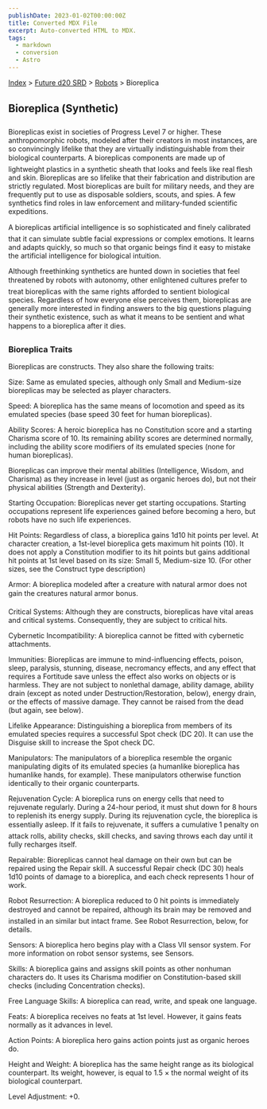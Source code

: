 ```yaml
---
publishDate: 2023-01-02T00:00:00Z
title: Converted MDX File
excerpt: Auto-converted HTML to MDX.
tags:
  - markdown
  - conversion
  - Astro
---
```






[Index](-index) > [Future d20 SRD](future-d20-srd-index) > [Robots](future-d20-srd-robots-index) > Bioreplica




## Bioreplica (Synthetic)


Bioreplicas exist in societies of Progress Level 7 or higher. These anthropomorphic robots, modeled after their creators in most instances, are so convincingly lifelike that they are virtually indistinguishable from their biological counterparts. A bioreplicas components are made up of lightweight plastics in a synthetic sheath that looks and feels like real flesh and skin. Bioreplicas are so lifelike that their fabrication and distribution are strictly regulated. Most bioreplicas are built for military needs, and they are frequently put to use as disposable soldiers, scouts, and spies. A few synthetics find roles in law enforcement and military-funded scientific expeditions.


A bioreplicas artificial intelligence is so sophisticated and finely calibrated that it can simulate subtle facial expressions or complex emotions. It learns and adapts quickly, so much so that organic beings find it easy to mistake the artificial intelligence for biological intuition.


Although freethinking synthetics are hunted down in societies that feel threatened by robots with autonomy, other enlightened cultures prefer to treat bioreplicas with the same rights afforded to sentient biological species. Regardless of how everyone else perceives them, bioreplicas are generally more interested in finding answers to the big questions plaguing their synthetic existence, such as what it means to be sentient and what happens to a bioreplica after it dies.


### Bioreplica Traits


Bioreplicas are constructs. They also share the following traits:


Size: Same as emulated species, although only Small and Medium-size bioreplicas may be selected as player characters.


Speed: A bioreplica has the same means of locomotion and speed as its emulated species (base speed 30 feet for human bioreplicas).


Ability Scores: A heroic bioreplica has no Constitution score and a starting Charisma score of 10. Its remaining ability scores are determined normally,
including the ability score modifiers of its emulated species (none for human bioreplicas).


Bioreplicas can improve their mental abilities (Intelligence, Wisdom, and Charisma) as they increase in level (just as organic heroes do), but not their
physical abilities (Strength and Dexterity).


Starting Occupation: Bioreplicas never get starting occupations. Starting occupations represent life experiences gained before becoming a hero, but robots have no such life experiences.


Hit Points: Regardless of class, a bioreplica gains 1d10 hit points per level. At character creation, a 1st-level bioreplica gets maximum hit points (10). It does not apply a Constitution modifier to its hit points but gains additional hit points at 1st level based on its size: Small 5, Medium-size 10. (For other sizes, see the Construct type description)


Armor: A bioreplica modeled after a creature with natural armor does not gain the creatures natural armor bonus.


Critical Systems: Although they are constructs, bioreplicas have vital areas and critical systems. Consequently, they are subject to critical hits.


Cybernetic Incompatibility: A bioreplica cannot be fitted with cybernetic attachments.


Immunities: Bioreplicas are immune to mind-influencing effects, poison, sleep, paralysis, stunning, disease, necromancy effects, and any effect that requires a Fortitude save unless the effect also works on objects or is harmless. They are not subject to nonlethal damage, ability damage, ability drain (except as noted
under Destruction/Restoration, below), energy drain, or the effects of massive damage. They cannot be raised from the dead (but again, see below).


Lifelike Appearance: Distinguishing a bioreplica from members of its emulated species requires a successful Spot check (DC 20). It can use the Disguise skill to increase the Spot check DC.


Manipulators: The manipulators of a bioreplica resemble the organic manipulating digits of its emulated species (a humanlike bioreplica has humanlike hands, for example). These manipulators otherwise function identically to their organic counterparts.


Rejuvenation Cycle: A bioreplica runs on energy cells that need to rejuvenate regularly. During a 24-hour period, it must shut down  for 8 hours to replenish its energy supply. During its rejuvenation cycle, the bioreplica is essentially asleep. If it fails to rejuvenate, it suffers a cumulative 1 penalty on attack rolls, ability checks, skill checks, and saving throws each day until it fully recharges itself.


Repairable: Bioreplicas cannot heal damage on their own but can be repaired using the Repair skill. A successful Repair check (DC 30) heals 1d10 points of damage to a bioreplica, and each check represents 1 hour of work.


Robot Resurrection: A bioreplica reduced to 0 hit points is immediately destroyed and cannot be repaired, although its brain may be removed and installed in an similar but intact frame. See Robot Resurrection, below, for details.


Sensors: A bioreplica hero begins play with a Class VII sensor system. For more information on robot sensor systems, see Sensors.


Skills: A bioreplica gains and assigns skill points as other nonhuman characters do. It uses its Charisma modifier on Constitution-based skill checks (including Concentration checks).


Free Language Skills: A bioreplica can read, write, and speak one language.


Feats: A bioreplica receives no feats at 1st level. However, it gains feats normally as it advances in level.


Action Points: A bioreplica hero gains action points just as organic heroes do.


Height and Weight: A bioreplica has the same height range as its biological counterpart. Its weight, however, is equal to 1.5 × the normal weight of its
biological counterpart.


Level Adjustment: +0.



